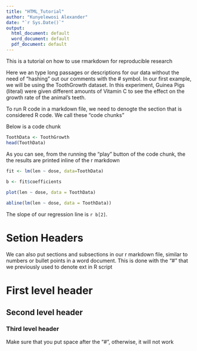 ---
title: "HTML_Tutorial"
author: "Kunyelewosi Alexander"
date: "`r Sys.Date()`"
output:
  html_document: default
  word_document: default
  pdf_document: default
---

This is a tutorial on how to use rmarkdown for reproducible research

Here we an type long passages or descriptions for our data without the need of "hashing" out our comments with the # symbol. In our first example, we will be using the ToothGrowth dataset. In this experiment, Guinea Pigs (literal) were given different amounts of Vitamin C to see the effect on the growth rate of the animal's teeth.

To run R code in a markdown file, we need to denogte the section that is considered R code. We call these "code chunks"

Below is a code chunk

```{r}
ToothData <- ToothGrowth
head(ToothData)
```

As you can see, from the running the "play" button of the code chunk, the the results are printed inline of the r markdown

```{r}
fit <- lm(len ~ dose, data=ToothData)

b <- fit$coefficients
 
plot(len ~ dose, data = ToothData)

abline(lm(len ~ dose, data = ToothData))
```

The slope of our regression line is `r b[2]`.

# Setion Headers

We can also put sections and subsections in our r markdown file, similar to numbers or bullet points in a word document. This is done with the "#" that we previously used to denote ext in R script

# First level header
## Second level header
### Third level header

Make sure that you put space after the "#", otherwise, it will not work